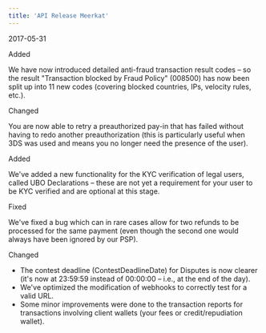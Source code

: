 ```yaml
---  
title: 'API Release Meerkat'  
---  
```

<span class="date">2017-05-31</span>  
  
  
<div class="pill pill-green">Added</div>  
  

We have now introduced detailed anti-fraud transaction result codes – so the result "Transaction blocked by Fraud Policy" (008500) has now been split up into 11 new codes (covering blocked countries, IPs, velocity rules, etc.).  
<div class="pill pill-blue">Changed</div>
  

You are now able to retry a preauthorized pay-in that has failed without having to redo another preauthorization (this is particularly useful when 3DS was used and means you no longer need the presence of the user).  
<div class="pill pill-green">Added</div>  
  

We've added a new functionality for the KYC verification of legal users, called UBO Declarations – these are not yet a requirement for your user to be KYC verified and are optional at this stage.  
<div class="pill pill-orange">Fixed</div>  
  

We've fixed a bug which can in rare cases allow for two refunds to be processed for the same payment (even though the second one would always have been ignored by our PSP).  
<div class="pill pill-blue">Changed</div>
  
- The contest deadline (ContestDeadlineDate) for Disputes is now clearer (it's now at 23:59:59 instead of 00:00:00 – i.e., at the end of the day).  
- We've optimized the modification of webhooks to correctly test for a valid URL.  
- Some minor improvements were done to the transaction reports for transactions involving client wallets (your fees or credit/repudiation wallet).